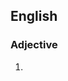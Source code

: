 ==English==

===Adjective===
{{infl|en|adjective|head=[[up]] [[a]] [[creek]] [[without]] [[a]] [[paddle]]}}

# {{alternative form of|up the creek}}